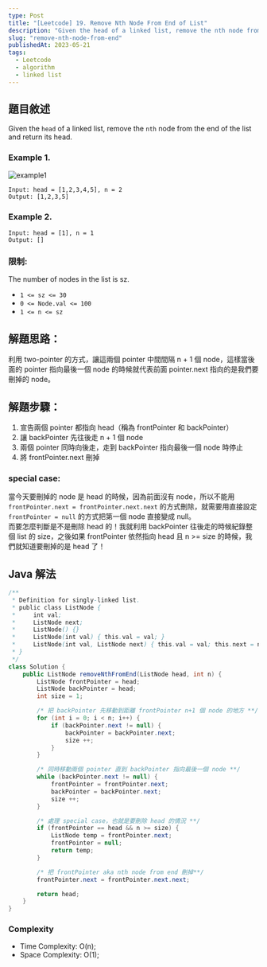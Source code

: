 ```yaml
---
type: Post
title: "[Leetcode] 19. Remove Nth Node From End of List"
description: "Given the head of a linked list, remove the nth node from the end of the list and return its head."
slug: "remove-nth-node-from-end"
publishedAt: 2023-05-21
tags:
  - Leetcode
  - algorithm
  - linked list
---
```


## 題目敘述

Given the `head` of a linked list, remove the `nth` node from the end of the list and return its head.

### Example 1.

<Image
  src="/images/leetcode/remove-nth-node-from-end/example1.jpeg"
  alt="example1"
/>

```
Input: head = [1,2,3,4,5], n = 2
Output: [1,2,3,5]
```

### Example 2.

```
Input: head = [1], n = 1
Output: []
```

### 限制:

The number of nodes in the list is sz.

- `1 <= sz <= 30`
- `0 <= Node.val <= 100`
- `1 <= n <= sz`

## 解題思路：

利用 two-pointer 的方式，讓這兩個 pointer 中間間隔 n + 1 個 node，這樣當後面的 pointer 指向最後一個 node 的時候就代表前面 pointer.next 指向的是我們要刪掉的 node。

## 解題步驟：

1. 宣告兩個 pointer 都指向 head（稱為 frontPointer 和 backPointer）
2. 讓 backPointer 先往後走 n + 1 個 node
3. 兩個 pointer 同時向後走，走到 backPointer 指向最後一個 node 時停止
4. 將 frontPointer.next 刪掉

### special case:

當今天要刪掉的 node 是 head 的時候，因為前面沒有 node，所以不能用 `frontPointer.next = frontPointer.next.next` 的方式刪除，就需要用直接設定 `frontPointer = null` 的方式把第一個 node 直接變成 null。  
而要怎麼判斷是不是刪除 head 的！我就利用 backPointer 往後走的時候紀錄整個 list 的 size，之後如果 frontPointer 依然指向 head 且 n >= size 的時候，我們就知道要刪掉的是 head 了！

## Java 解法

```java
/**
 * Definition for singly-linked list.
 * public class ListNode {
 *     int val;
 *     ListNode next;
 *     ListNode() {}
 *     ListNode(int val) { this.val = val; }
 *     ListNode(int val, ListNode next) { this.val = val; this.next = next; }
 * }
 */
class Solution {
    public ListNode removeNthFromEnd(ListNode head, int n) {
        ListNode frontPointer = head;
        ListNode backPointer = head;
        int size = 1;

        /* 把 backPointer 先移動到距離 frontPointer n+1 個 node 的地方 **/
        for (int i = 0; i < n; i++) {
            if (backPointer.next != null) {
                backPointer = backPointer.next;
                size ++;
            }
        }

        /* 同時移動兩個 pointer 直到 backPointer 指向最後一個 node **/
        while (backPointer.next != null) {
            frontPointer = frontPointer.next;
            backPointer = backPointer.next;
            size ++;
        }

        /* 處理 special case，也就是要刪除 head 的情況 **/
        if (frontPointer == head && n >= size) {
            ListNode temp = frontPointer.next;
            frontPointer = null;
            return temp;
        }

        /* 把 frontPointer aka nth node from end 刪掉**/
        frontPointer.next = frontPointer.next.next;

        return head;
    }
}
```

### Complexity

- Time Complexity: O(n);
- Space Complexity: O(1);
